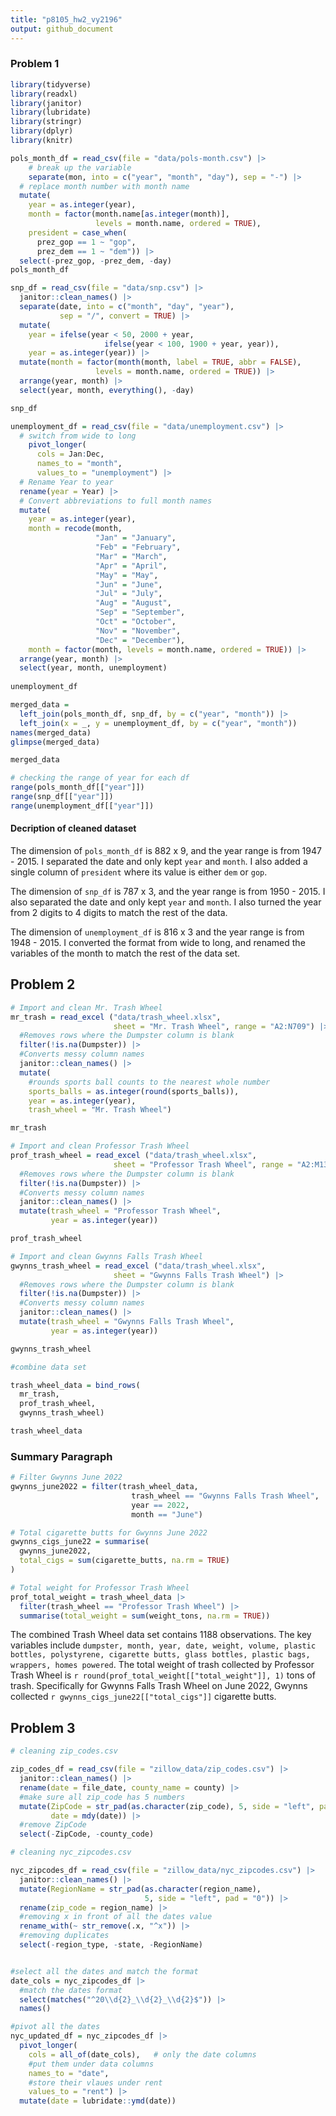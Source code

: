 ```yaml
---
title: "p8105_hw2_vy2196"
output: github_document
---
```


### Problem 1

```r
library(tidyverse)
library(readxl)
library(janitor)
library(lubridate)
library(stringr)
library(dplyr)
library(knitr)

```


```r

pols_month_df = read_csv(file = "data/pols-month.csv") |>
    # break up the variable 
    separate(mon, into = c("year", "month", "day"), sep = "-") |>
  # replace month number with month name
  mutate(
    year = as.integer(year),
    month = factor(month.name[as.integer(month)],
                   levels = month.name, ordered = TRUE),
    president = case_when(
      prez_gop == 1 ~ "gop",
      prez_dem == 1 ~ "dem")) |>
  select(-prez_gop, -prez_dem, -day)
pols_month_df
```

```r
snp_df = read_csv(file = "data/snp.csv") |>
  janitor::clean_names() |>
  separate(date, into = c("month", "day", "year"), 
           sep = "/", convert = TRUE) |>
  mutate(
    year = ifelse(year < 50, 2000 + year,
                     ifelse(year < 100, 1900 + year, year)),
    year = as.integer(year)) |>
  mutate(month = factor(month(month, label = TRUE, abbr = FALSE),
                   levels = month.name, ordered = TRUE)) |>
  arrange(year, month) |>
  select(year, month, everything(), -day)

snp_df
```

```r
unemployment_df = read_csv(file = "data/unemployment.csv") |>
  # switch from wide to long
    pivot_longer(
      cols = Jan:Dec,
      names_to = "month",
      values_to = "unemployment") |>
  # Rename Year to year
  rename(year = Year) |>
  # Convert abbreviations to full month names
  mutate(
    year = as.integer(year),
    month = recode(month,
                   "Jan" = "January",
                   "Feb" = "February",
                   "Mar" = "March",
                   "Apr" = "April",
                   "May" = "May",
                   "Jun" = "June",
                   "Jul" = "July",
                   "Aug" = "August",
                   "Sep" = "September",
                   "Oct" = "October",
                   "Nov" = "November",
                   "Dec" = "December"),
    month = factor(month, levels = month.name, ordered = TRUE)) |>
  arrange(year, month) |>
  select(year, month, unemployment)
  
unemployment_df
```

```r
merged_data = 
  left_join(pols_month_df, snp_df, by = c("year", "month")) |> 
  left_join(x = _, y = unemployment_df, by = c("year", "month")) 
names(merged_data)
glimpse(merged_data)

merged_data

```

```r
# checking the range of year for each df
range(pols_month_df[["year"]])
range(snp_df[["year"]])
range(unemployment_df[["year"]])

```

#### Decription of cleaned dataset
The dimension of `pols_month_df` is 882 x 9, and the year range is from 1947 - 2015. I separated the date and only kept `year` and `month`. I also added a single column of `president` where its value is either `dem` or `gop`. 

The dimension of `snp_df` is 787 x 3, and the year range is from 1950 - 2015. I also separated the date and only kept `year` and `month`. I also turned the year from 2 digits to 4 digits to match the rest of the data.

The dimension of `unemployment_df` is 816 x 3 and the year range is from 1948 - 2015. I converted the format from wide to long, and renamed the variables of the month to match the rest of the data set. 


## Problem 2


```r
# Import and clean Mr. Trash Wheel
mr_trash = read_excel ("data/trash_wheel.xlsx", 
                       sheet = "Mr. Trash Wheel", range = "A2:N709") |>
  #Removes rows where the Dumpster column is blank
  filter(!is.na(Dumpster)) |>
  #Converts messy column names
  janitor::clean_names() |>
  mutate(
    #rounds sports ball counts to the nearest whole number
    sports_balls = as.integer(round(sports_balls)),
    year = as.integer(year),
    trash_wheel = "Mr. Trash Wheel")

mr_trash
```


```r
# Import and clean Professor Trash Wheel
prof_trash_wheel = read_excel ("data/trash_wheel.xlsx", 
                       sheet = "Professor Trash Wheel", range = "A2:M134") |>
  #Removes rows where the Dumpster column is blank
  filter(!is.na(Dumpster)) |>
  #Converts messy column names
  janitor::clean_names() |>
  mutate(trash_wheel = "Professor Trash Wheel",
         year = as.integer(year))

prof_trash_wheel
```

```r
# Import and clean Gwynns Falls Trash Wheel
gwynns_trash_wheel = read_excel ("data/trash_wheel.xlsx", 
                       sheet = "Gwynns Falls Trash Wheel") |>
  #Removes rows where the Dumpster column is blank
  filter(!is.na(Dumpster)) |>
  #Converts messy column names
  janitor::clean_names() |>
  mutate(trash_wheel = "Gwynns Falls Trash Wheel",
         year = as.integer(year))

gwynns_trash_wheel
```

```r
#combine data set

trash_wheel_data = bind_rows(
  mr_trash,
  prof_trash_wheel,
  gwynns_trash_wheel)

trash_wheel_data

```

### Summary Paragraph

```r
# Filter Gwynns June 2022
gwynns_june2022 = filter(trash_wheel_data,
                           trash_wheel == "Gwynns Falls Trash Wheel",
                           year == 2022,
                           month == "June")

# Total cigarette butts for Gwynns June 2022
gwynns_cigs_june22 = summarise(
  gwynns_june2022,
  total_cigs = sum(cigarette_butts, na.rm = TRUE)
)

# Total weight for Professor Trash Wheel
prof_total_weight = trash_wheel_data |>
  filter(trash_wheel == "Professor Trash Wheel") |>
  summarise(total_weight = sum(weight_tons, na.rm = TRUE))

```


The combined Trash Wheel data set contains 1188 observations. The key variables include `dumpster, month, year, date, weight, volume, plastic bottles, polystyrene, cigarette butts, glass bottles, plastic bags, wrappers, homes powered`. The total weight of trash collected by Professor Trash Wheel is `r round(prof_total_weight[["total_weight"]], 1)` tons of trash. Specifically for Gwynns Falls Trash Wheel on June 2022, Gwynns collected `r gwynns_cigs_june22[["total_cigs"]]` cigarette butts.


## Problem 3

```r
# cleaning zip_codes.csv

zip_codes_df = read_csv(file = "zillow_data/zip_codes.csv") |>
  janitor::clean_names() |>
  rename(date = file_date, county_name = county) |>
  #make sure all zip_code has 5 numbers
  mutate(ZipCode = str_pad(as.character(zip_code), 5, side = "left", pad = "0"),
         date = mdy(date)) |>
  #remove ZipCode
  select(-ZipCode, -county_code)

```


```r
# cleaning nyc_zipcodes.csv

nyc_zipcodes_df = read_csv(file = "zillow_data/nyc_zipcodes.csv") |>
  janitor::clean_names() |>
  mutate(RegionName = str_pad(as.character(region_name), 
                              5, side = "left", pad = "0")) |>
  rename(zip_code = region_name) |>
  #removing x in front of all the dates value
  rename_with(~ str_remove(.x, "^x")) |>
  #removing duplicates
  select(-region_type, -state, -RegionName)


#select all the dates and match the format
date_cols = nyc_zipcodes_df |>
  #match the dates format
  select(matches("^20\\d{2}_\\d{2}_\\d{2}$")) |>
  names()

#pivot all the dates
nyc_updated_df = nyc_zipcodes_df |>
  pivot_longer(
    cols = all_of(date_cols),   # only the date columns
    #put them under data columns
    names_to = "date",
    #store their vlaues under rent
    values_to = "rent") |>
  mutate(date = lubridate::ymd(date))

```


